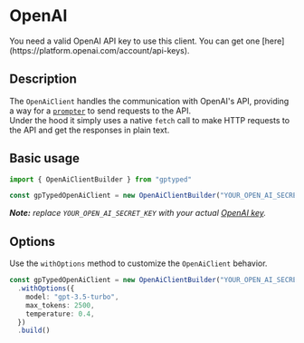 
# OpenAI

<Callout type="info">
  You need a valid OpenAI API key to use this client. You can get one
  [here](https://platform.openai.com/account/api-keys).
</Callout>

## Description

The `OpenAiClient` handles the communication with OpenAI's API, providing a way for a [`prompter`](/prompters/about-prompters) to send requests to the API.\
Under the hood it simply uses a native `fetch` call to make HTTP requests to the API and get the responses in plain text.

## Basic usage

```typescript copy
import { OpenAiClientBuilder } from "gptyped"

const gpTypedOpenAiClient = new OpenAiClientBuilder("YOUR_OPEN_AI_SECRET_KEY").build()
```

_**Note:** replace `YOUR_OPEN_AI_SECRET_KEY` with your actual [OpenAI key](https://platform.openai.com/account/api-keys)._

## Options

Use the `withOptions` method to customize the `OpenAiClient` behavior.

```typescript {2-6} copy
const gpTypedOpenAiClient = new OpenAiClientBuilder("YOUR_OPEN_AI_SECRET_KEY")
  .withOptions({
    model: "gpt-3.5-turbo",
    max_tokens: 2500,
    temperature: 0.4,
  })
  .build()
```
